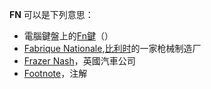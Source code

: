 '''FN''' 可以是下列意思：
* 電腦鍵盤上的[[Fn鍵|Fn鍵]]（{{lang|en|Fn key}}）
* [[埃斯塔勒国营工厂|Fabrique Nationale]],[[比利时|比利时]]的一家枪械制造厂
* [[Frazer_Nash|Frazer Nash]]，英國汽車公司
* [[Footnote|Footnote]]，注解

{{disambig|cat=二字拉丁字母縮寫消歧義}}